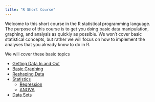 ```yaml
---
title: "R Short Course"
---
```


Welcome to this short course in the R statistical programming language. The purpose of this course is to get you doing basic data manipulation, graphing, and analysis as quickly as possible.  We won't cover basic statistical concepts, but rather we will focus on how to implement the analyses that you already know to do in R.  

We will cover these basic topics

* [Getting Data In and Out](input_output.html)
* [Basic Graphing](basic_graphing.html)
* [Reshaping Data](reshaping_data.html)
* [Statistics](stats.html)
  * [Regression](regression.html)
  * [ANOVA](ANOVA.html)
* [Data Sets](datasets.html)

